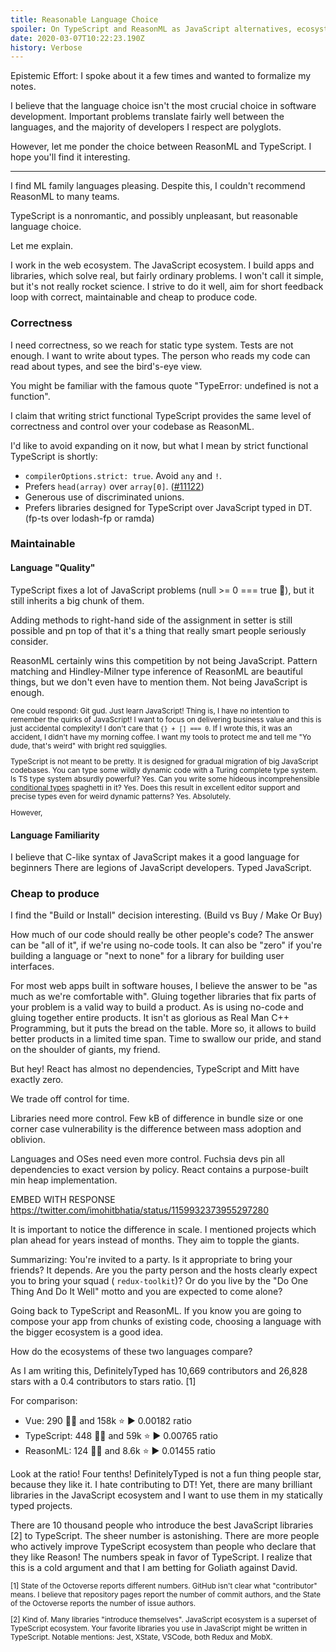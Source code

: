```yaml
---
title: Reasonable Language Choice
spoiler: On TypeScript and ReasonML as JavaScript alternatives, ecosystems and trade-offs.
date: 2020-03-07T10:22:23.190Z
history: Verbose
---
```


Epistemic Effort: I spoke about it a few times and wanted to formalize my notes.

I believe that the language choice isn't the most crucial choice in software development. Important problems translate fairly well between the languages, and the majority of developers I respect are polyglots.

However, let me ponder the choice between ReasonML and TypeScript. I hope you'll find it interesting.

---

I find ML family languages pleasing. Despite this, I couldn't recommend ReasonML to many teams.

TypeScript is a nonromantic, and possibly unpleasant, but reasonable language choice.

Let me explain.

I work in the web ecosystem. The JavaScript ecosystem.
I build apps and libraries, which solve real, but fairly ordinary problems. I won't call it simple, but it's not really rocket science. I strive to do it well, aim for short feedback loop with correct, maintainable and cheap  to produce code.

### Correctness

I need correctness, so we reach for static type system.
Tests are not enough. I want to write about types. The person who reads my code can read about types, and see the bird's-eye view.

[Tests are not enough]: https://css-tricks.com/types-or-tests-why-not-both

You might be familiar with the famous quote "TypeError: undefined is not a function".

I claim that writing strict functional TypeScript provides the same level of correctness and control over your codebase as ReasonML.

I'd like to avoid expanding on it now, but what I mean by strict functional TypeScript is shortly:
- `compilerOptions.strict: true`. Avoid `any` and `!`.
- Prefers `head(array)` over `array[0]`. ([#11122])
- Generous use of discriminated unions.
- Prefers libraries designed for TypeScript over JavaScript typed in DT. (fp-ts over lodash-fp or ramda)

[#11122]: https://github.com/Microsoft/TypeScript/issues/11122#issuecomment-251686473

### Maintainable

#### Language "Quality"

TypeScript fixes a lot of JavaScript problems (null >= 0 === true :rofl:), but it still inherits a big chunk of them.

[null >= 0 === true]: https://blog.campvanilla.com/javascript-the-curious-case-of-null-0-7b131644e274

Adding methods to right-hand side of the assignment in setter is still possible and pn top of that it's a thing that really smart people seriously consider.

[Adding methods to right-hand side of the assignment]: https://github.com/WICG/construct-stylesheets/issues/45#issuecomment-521224893

ReasonML certainly wins this competition by not being JavaScript. Pattern matching and Hindley-Milner type inference of ReasonML are beautiful things, but we don't even have to mention them. Not being JavaScript is enough. 

<small>

One could respond: Git gud. Just learn JavaScript! Thing is, I have no intention to remember the quirks of JavaScript! I want to focus on delivering business value and this is just accidental complexity! I don't care that `{} + [] === 0`. If I wrote this, it was an accident, I didn't have my morning coffee. I want my tools to protect me and tell me "Yo dude, that's weird" with bright red squigglies.

TypeScript is not meant to be pretty. It is designed for gradual migration of big JavaScript codebases. You can type some wildly dynamic code with a Turing complete type system. Is TS type system absurdly powerful? Yes. Can you write some hideous incomprehensible [conditional types] spaghetti in it? Yes. Does this result in excellent editor support and precise types even for weird dynamic patterns? Yes. Absolutely.

[conditional types]: https://www.typescriptlang.org/docs/handbook/advanced-types.html#conditional-types
[Turing complete type system]: https://github.com/Microsoft/TypeScript/issues/14833

However, 

</small>

#### Language Familiarity

I believe that C-like syntax of JavaScript makes it a good language for beginners 
There are legions of JavaScript developers.
Typed JavaScript.

### Cheap to produce

I find the "Build or Install" decision interesting. (Build vs Buy / Make Or Buy)

How much of our code should really be other people's code? The answer can be "all of it", if we're using no-code tools. It can also be "zero" if you're building a language or "next to none" for a library for building user interfaces.

[language]: https://github.com/microsoft/TypeScript/blob/master/package.json#L132
[UI framework]: https://github.com/facebook/react/blob/master/packages/react/package.json#L28-L31

For most web apps built in software houses, I believe the answer to be "as much as we're comfortable with". 
Gluing together libraries that fix parts of your problem is a valid way to build a product. As is using no-code and gluing together entire products. It isn't as glorious as Real Man C++ Programming, but it puts the bread on the table.
More so, it allows to build better products in a limited time span. Time to swallow our pride, and stand on the shoulder of giants, my friend.

[Real Man C++ Programming]: https://www.urbandictionary.com/define.php?term=C%2B%2B&defid=2583707#.XmO26-jht3E.twitter

But hey! React has almost no dependencies, TypeScript and Mitt have exactly zero.

We trade off control for time.

Libraries need more control. Few kB of difference in bundle size or one corner case vulnerability is the difference between mass adoption and oblivion.

Languages and OSes need even more control.
Fuchsia devs pin all dependencies to exact version by policy. React contains a purpose-built min heap implementation.

[by policy]: https://fuchsia.dev/fuchsia-src/project/policy/external_dependencies
[min heap implementation]: https://github.com/facebook/react/pull/16245/files

EMBED WITH RESPONSE https://twitter.com/imohitbhatia/status/1159932373955297280

It is important to notice the difference in scale. I mentioned projects which plan ahead for years instead of months. They aim to topple the giants.

Summarizing: You're invited to a party. Is it appropriate to bring your friends? It depends. Are you the party person and the hosts clearly expect you to bring your squad (
`redux-toolkit`)? Or do you live by the "Do One Thing And Do It Well" motto and you are expected to come alone?

[Do One Thing And Do It Well]: https://en.wikipedia.org/wiki/Unix_philosophy#Do_One_Thing_and_Do_It_Well

Going back to TypeScript and ReasonML. If you know you are going to compose your app from chunks of existing code, choosing a language with the bigger ecosystem is a good idea.

How do the ecosystems of these two languages compare?

As I am writing this, DefinitelyTyped has 10,669 contributors and 26,828 stars with a 0.4 contributors to stars ratio. [1]

For comparison:
 - Vue: 290 👩‍💻 and 158k ⭐ ▶️ 0.00182 ratio
 - TypeScript: 448 👩‍💻 and 59k ⭐ ▶️ 0.00765 ratio
 - ReasonML: 124 👩‍💻 and 8.6k ⭐ ▶️ 0.01455 ratio


Look at the ratio! Four tenths! DefinitelyTyped is not a fun thing people star, because they like it. I hate contributing to DT! Yet, there are many brilliant libraries in the JavaScript ecosystem and I want to use them in my statically typed projects.

There are 10 thousand people who introduce the best JavaScript libraries [2] to TypeScript. The sheer number is astonishing. There are more people who actively improve TypeScript ecosystem than people who declare that they like Reason! The numbers speak in favor of TypeScript. I realize that this is a cold argument and that I am betting for Goliath against David.

<small>

[1] State of the Octoverse reports different numbers. GitHub isn't clear what "contributor" means. I believe that repository pages report the number of commit authors, and the State of the Octoverse reports the number of issue authors.

[State of the Octoverse]: https://octoverse.github.com/#top-and-trending-projects

[2] Kind of. Many libraries "introduce themselves". JavaScript ecosystem is a superset of TypeScript ecosystem. Your favorite libraries you use in JavaScript might be written in TypeScript. Notable mentions: Jest, XState, VSCode, both Redux and MobX.

</small>
